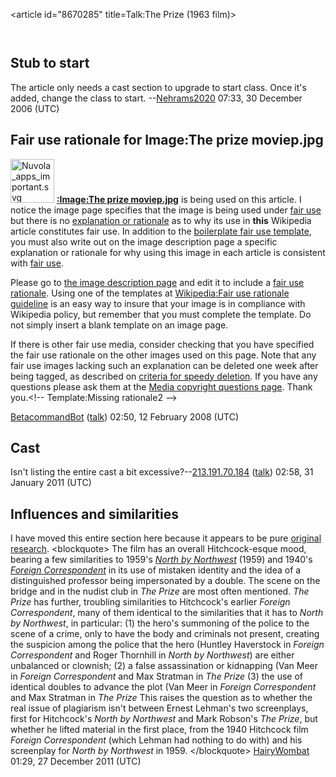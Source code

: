 <article id="8670285" title=Talk:The Prize (1963 film)>
	<talkpage id="8670285" title="Talk:The Prize (1963 film)">
{{WikiProjectBannerShell|1=
{{WikiProject Film|American-task-force=yes|class=Start|listas=Prize (1963 film), The}}
{{WikiProject Cold War|class=Start}}
{{WikiProject Germany|class=Start|importance=low|GDR=yes|GDRImp=low}}
{{WikiProject Sweden|class=Start|importance=Low}}
}}

==Stub to start==
The article only needs a cast section to upgrade to start class. Once it's added, change the class to start. --[[User:Nehrams2020|Nehrams2020]] 07:33, 30 December 2006 (UTC)

==Fair use rationale for Image:The prize moviep.jpg==
[[Image:Nuvola apps important.svg|70px|left]]
'''[[:Image:The prize moviep.jpg]]''' is being used on this article. I notice the image page specifies that the image is being used under [[Wikipedia:Fair use|fair use]] but there is no [[Wikipedia:Fair use rationale guideline|explanation or rationale]] as to why its use in '''this''' Wikipedia article constitutes fair use. In addition to the [[Wikipedia:Image copyright tags/Fair use|boilerplate fair use template]], you must also write out on the image description page a specific explanation or rationale for why using this image in each article is consistent with [[WP:FU|fair use]].

Please go to [[:Image:The prize moviep.jpg|the image description page]] and edit it to include a [[Wikipedia:Fair use rationale guideline |fair use rationale]]. Using one of the templates at [[Wikipedia:Fair use rationale guideline]] is an easy way to insure that your image is in compliance with Wikipedia policy, but remember that you must complete the template. Do not simply insert a blank template on an image page.

If there is  other fair use media, consider checking that you have specified the fair use rationale on the other images used on this page.  Note that any fair use images lacking such an explanation can be deleted one week after being tagged, as described on [[Wikipedia:Criteria for speedy deletion#Images.2FMedia|criteria for speedy deletion]]. If you have any questions please ask them at the [[Wikipedia:Media copyright questions|Media copyright questions page]]. Thank you.&lt;!-- Template:Missing rationale2 --&gt;

[[User:BetacommandBot|BetacommandBot]] ([[User talk:BetacommandBot|talk]]) 02:50, 12 February 2008 (UTC)

== Cast ==

Isn't listing the entire cast a bit excessive?--[[Special:Contributions/213.191.70.184|213.191.70.184]] ([[User talk:213.191.70.184|talk]]) 02:58, 31 January 2011 (UTC)

== Influences and similarities ==

I have moved this entire section here because it appears to be pure [[WP:OR|original research]].
&lt;blockquote&gt;
The film has an overall Hitchcock-esque mood, bearing a few similarities to 1959's ''[[North by Northwest]]'' (1959) and 1940's ''[[Foreign Correspondent (film)|Foreign Correspondent]]'' in its use of mistaken identity and the idea of a distinguished professor being impersonated by a double. The scene on the bridge and in the nudist club in ''The Prize'' are most often mentioned. ''The Prize'' has further, troubling similarities to Hitchcock's earlier ''Foreign Correspondent'', many of them identical to the similarities that it has to ''North by Northwest'', in particular: (1) the hero's summoning of the police to the scene of a crime, only to have the body and criminals not present, creating the suspicion among the police that the hero (Huntley Haverstock in ''Foreign Correspondent'' and Roger Thornhill in ''North by Northwest'') are either unbalanced or clownish; (2) a false assassination or kidnapping (Van Meer in ''Foreign Correspondent'' and Max Stratman in ''The Prize'' (3) the use of identical doubles to advance the plot (Van Meer in ''Foreign Correspondent'' and Max Stratman in ''The Prize'' This raises the question as to whether the real issue of plagiarism isn't between Ernest Lehman's two screenplays, first for Hitchcock's ''North by Northwest'' and Mark Robson's ''The Prize'', but whether he lifted material in the first place, from the 1940 Hitchcock film ''Foreign Correspondent'' (which Lehman had nothing to do with) and his screenplay for ''North by Northwest'' in 1959. {{POV-statement|date=December 2011}}
&lt;/blockquote&gt;
[[User:HairyWombat|HairyWombat]] 01:29, 27 December 2011 (UTC)
	</talkpage>
</article>